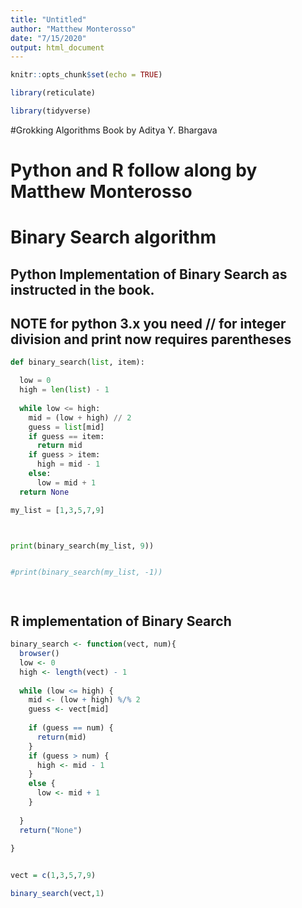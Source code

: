 ---
title: "Untitled"
author: "Matthew Monterosso"
date: "7/15/2020"
output: html_document
---

```{r setup, include=FALSE}


knitr::opts_chunk$set(echo = TRUE)

library(reticulate)

library(tidyverse)
```

#Grokking Algorithms Book by Aditya Y. Bhargava


# Python and R follow along by Matthew Monterosso


# Binary Search algorithm


## Python Implementation of Binary Search as instructed in the book. 
## NOTE for python 3.x you need // for integer division and print now requires parentheses 

```{python}

def binary_search(list, item):

  low = 0
  high = len(list) - 1
  
  while low <= high:
    mid = (low + high) // 2
    guess = list[mid]
    if guess == item:
      return mid
    if guess > item:
      high = mid - 1
    else:
      low = mid + 1
  return None

my_list = [1,3,5,7,9]



print(binary_search(my_list, 9))


#print(binary_search(my_list, -1))




```

## R implementation of Binary Search

```{r}

binary_search <- function(vect, num){
  browser()
  low <- 0
  high <- length(vect) - 1
  
  while (low <= high) {
    mid <- (low + high) %/% 2
    guess <- vect[mid]
    
    if (guess == num) {
      return(mid)
    }
    if (guess > num) {
      high <- mid - 1
    }
    else {
      low <- mid + 1
    }
    
  }
  return("None")
  
}


vect = c(1,3,5,7,9)

binary_search(vect,1)


```


